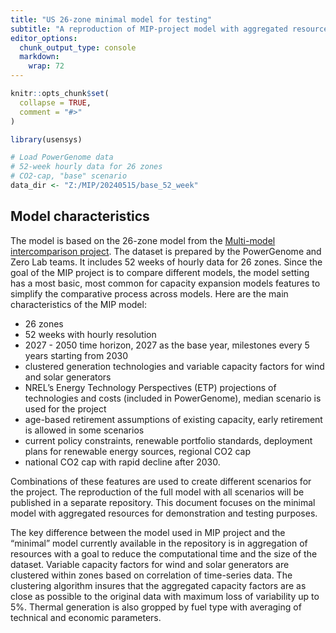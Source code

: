 ```yaml
---
title: "US 26-zone minimal model for testing"
subtitle: "A reproduction of MIP-project model with aggregated resources"
editor_options: 
  chunk_output_type: console
  markdown: 
    wrap: 72
---
```


```r
knitr::opts_chunk$set(
  collapse = TRUE,
  comment = "#>"
)
```

```r
library(usensys)
```

```r
# Load PowerGenome data
# 52-week hourly data for 26 zones
# CO2-cap, "base" scenario
data_dir <- "Z:/MIP/20240515/base_52_week"

```

## Model characteristics

The model is based on the 26-zone model from the [Multi-model
intercomparison project](link). The dataset is prepared by the
PowerGenome and Zero Lab teams. It includes 52 weeks of hourly data for
26 zones. Since the goal of the MIP project is to compare different
models, the model setting has a most basic, most common for capacity
expansion models features to simplify the comparative process across
models. Here are the main characteristics of the MIP model:

-   26 zones\
-   52 weeks with hourly resolution\
-   2027 - 2050 time horizon, 2027 as the base year, milestones every 5
    years starting from 2030\
-   clustered generation technologies and variable capacity factors for
    wind and solar generators\
-   NREL's Energy Technology Perspectives (ETP) projections of
    technologies and costs (included in PowerGenome), median scenario is
    used for the project\
-   age-based retirement assumptions of existing capacity, early
    retirement is allowed in some scenarios\
-   current policy constraints, renewable portfolio standards,
    deployment plans for renewable energy sources, regional CO2 cap\
-   national CO2 cap with rapid decline after 2030.

Combinations of these features are used to create different scenarios
for the project. The reproduction of the full model with all scenarios
will be published in a separate repository. This document focuses on the
minimal model with aggregated resources for demonstration and testing
purposes.

The key difference between the model used in MIP project and the
"minimal" model currently available in the repository is in aggregation
of resources with a goal to reduce the computational time and the size
of the dataset. Variable capacity factors for wind and solar generators
are clustered within zones based on correlation of time-series data. The
clustering algorithm insures that the aggregated capacity factors are as
close as possible to the original data with maximum loss of variability
up to 5%. Thermal generation is also gropped by fuel type with averaging
of technical and economic parameters.
